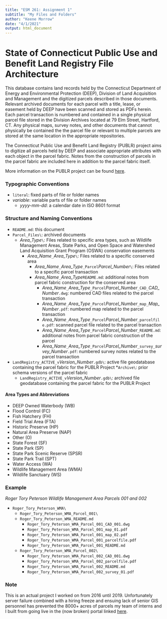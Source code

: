 ```yaml
---
title: "ESM 261: Assignment 1"
subtitle: "My Files and Folders"
author: "Keene Morrow"
date: "4/1/2021"
output: html_document
---
```


# State of Connecticut Public Use and Benefit Land Registry File Architecture

This database contains land records held by the Connecticut Department of Energy and Environmental Protection (DEEP), Division of Land Acquisition and Management and the digitized parcels described in those documents.  Relevant archived documents for each parcel with a title, lease, or easement held by DEEP have been scanned and stored as PDFs herein.  Each parcel transaction is numbered and contained in a single physical parcel file stored in the Division Archives located at 79 Elm Street, Hartford, CT.  Any physical maps, survey notes, and other documents that cannot physically be contained the the parcel file or relevant to multiple parcels are stored at the same location in the appropriate repositories.

The Connecticut Public Use and Benefit Land Registry (PUBLR) project aims to digitize all parcels held by DEEP and associate appropriate attributes with each object in the parcel fabric. Notes from the construction of parcels in the parcel fabric are included here in addition to the parcel fabric itself.

More information on the PUBLR project can be found [here](https://ct.gov/DEEP/landregistry).

### Typographic Conventions

* ```literal```: fixed parts of file or folder names
* *variable*: variable parts of file or folder names
  + *yyyy-mm-dd*: a calendar date in ISO 8601 format
  
### Structure and Naming Conventions

* ```README.md```: this document
* ```Parcel_Files\```: archived documents
  + *Area_Type*```\```\: Files related to specific area types, such as Wildlife Management Areas, State Parks, and Open Space and Watershed Land Acquisition Grant Program (OSWA) conservation easements
    + *Area_Name*```_```*Area_Type*```\```: Files related to a specific conserved area
      + *Area_Name*```_```*Area_Type*```_Parcel```*Parcel_Number*```\```: Files related to a specific parcel transaction
      + *Area_Name*```_```*Area_Type*```README.md```: additional notes from parcel fabric construction for the conserved area
        + *Area_Name*```_```*Area_Type*```_Parcel```*Parcel_Number*```_CAD_```*CAD_Number*```.dwg```: numbered CAD files related to the parcel transaction
        + *Area_Name*```_```*Area_Type*```_Parcel```*Parcel_Number*```_map_```*Map_Number*```.pdf```: numbered map related to the parcel transaction
        + *Area_Name*```_```*Area_Type*```_Parcel```*Parcel_Number*```_parcelfile.pdf```: scanned parcel file related to the parcel transaction
        + *Area_Name*```_```*Area_Type*```_Parcel```*Parcel_Number*```_README.md```: additional notes from parcel fabric construction of the parcel
        + *Area_Name*```_```*Area_Type*```_Parcel```*Parcel_Number*```_survey_```*survey_Number*```.pdf```: numbered survey notes related to the parcel transaction
* ```LandRegistry_ACTIVE_v```*Version_Number*```.gdb\```: active file geodatabase containing the parcel fabric for the PUBLR Project
*```Archive\```: prior schema versions of the parcel fabric
  + ```LandRegistry_ACTIVE_v```*Version_Number*```.gdb\```: archived file geodatabase containing the parcel fabric for the PUBLR Project

#### Area Types and Abbreviations

* DEEP Owned Waterbody (WB)
* Flood Control (FC)
* Fish Hatchery (FH)
* Field Trial Area (FTA)
* Historic Preserve (HP)
* Natural Area Preserve (NAP)
* Other (O)
* State Forest (SF)
* State Park (SP)
* State Park Scenic Reserve (SPSR)
* State Park Trail (SPT)
* Water Access (WA)
* Wildlife Management Area (WMA)
* Wildlife Sanctuary (WS)


### Example

*Roger Tory Peterson Wildlife Management Area Parcels 001 and 002*

* ```Roger_Tory_Peterson_WMA\```
  + ```Roger_Tory_Peterson_WMA_Parcel_001\```
  + ```Roger_Tory_Peterson_WMA_README.md```
    + ```Roger_Tory_Peterson_WMA_Parcel_001_CAD_001.dwg```
    + ```Roger_Tory_Peterson_WMA_Parcel_001_map_01.pdf```
    + ```Roger_Tory_Peterson_WMA_Parcel_001_map_02.pdf```
    + ```Roger_Tory_Peterson_WMA_Parcel_001_parcelfile.pdf```
    + ```Roger_Tory_Peterson_WMA_Parcel_001_README.md```
  + ```Roger_Tory_Peterson_WMA_Parcel_002\```
    + ```Roger_Tory_Peterson_WMA_Parcel_002_CAD_001.dwg```
    + ```Roger_Tory_Peterson_WMA_Parcel_002_parcelfile.pdf```
    + ```Roger_Tory_Peterson_WMA_Parcel_002_README.md```
    + ```Roger_Tory_Peterson_WMA_Parcel_002_survey_01.pdf```
    
### Note

This is an actual project I worked on from 2016 until 2019.  Unfortunately server failure combined with a hiring freeze and ensuing lack of senior GIS personnel has prevented the 8000+ acres of parcels my team of interns and I built from going live in the (now broken) portal linked  [here](https://ct.gov/DEEP/landregistry).